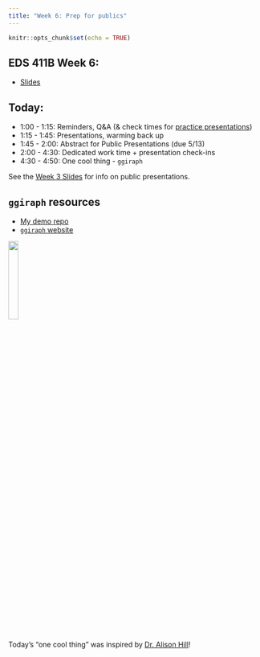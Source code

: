 ```yaml
---
title: "Week 6: Prep for publics"
---
```


```r
knitr::opts_chunk$set(echo = TRUE)
```

## EDS 411B Week 6:

-   [Slides](https://docs.google.com/presentation/d/e/2PACX-1vTz53tBztW-HYm7QEzyYjpERr4qMvS-h26xKlHzP8XSH1wE874vu1WoOeazVtD32fxOY4IbuADR206e/pub?start=false&loop=false&delayms=3000)

## Today:

-   1:00 - 1:15: Reminders, Q&A (& check times for [practice presentations](https://docs.google.com/spreadsheets/d/1dC73d9Q_M3GULyTy3SZVlAzOUmjmdBgxoREkCTrJ4iM/edit?usp=sharing))
-   1:15 - 1:45: Presentations, warming back up
-   1:45 - 2:00: Abstract for Public Presentations (due 5/13)
-   2:00 - 4:30: Dedicated work time + presentation check-ins
-   4:30 - 4:50: One cool thing - `ggiraph`

See the [Week 3 Slides](https://docs.google.com/presentation/d/e/2PACX-1vQ7PbHzE-tW7gCLDAS43wJ0P1WZCaJFsblkbdDkrQa_WF9lWwsueQ1vdhaJOBQAQZFIRk0cRx6FfpHJ/pub?start=false&loop=false&delayms=3000) for info on public presentations.

## `ggiraph` resources

-   [My demo repo](https://allisonhorst.github.io/ggiraph-demo/demo.html)
-   [`ggiraph` website](https://davidgohel.github.io/ggiraph/)

![](images/paste-453B5380.png){width="20%"}

Today's "one cool thing" was inspired by [Dr. Alison Hill](https://www.apreshill.com/)!
